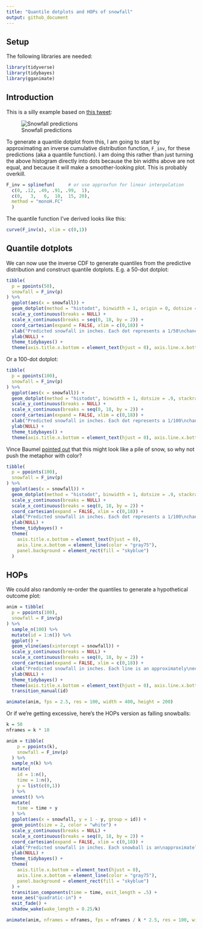 ```yaml
---
title: "Quantile dotplots and HOPs of snowfall"
output: github_document
---
```


## Setup

The following libraries are needed:

```r
library(tidyverse)
library(tidybayes)
library(gganimate)
```


## Introduction

This is a silly example based on [this tweet](https://twitter.com/quantum_relic/status/1095053598155784192):

![Snowfall predictions](snowfall.png)

To generate a quantile dotplot from this, I am going to start by approximating an inverse cumulative distribution function, `F_inv`, for these predictions (aka a quantile function). I am doing this rather than just turning the above histogram directly into dots because the bin widths above are not equal, and because it will make a smoother-looking plot. This is probably overkill.

```r
F_inv = splinefun(     # or use approxfun for linear interpolation
  c(0, .12, .49, .91, .99,  1),
  c(0,   3,   6,  10,  15, 20),
  method = "monoH.FC"
  )
```

The quantile function I've derived looks like this:

```r
curve(F_inv(x), xlim = c(0,1))
```

## Quantile dotplots

We can now use the inverse CDF to generate quantiles from the predictive distribution and construct quantile dotplots. E.g. a 50-dot dotplot:

```r
tibble(
  p = ppoints(50),
  snowfall = F_inv(p)
) %>%
  ggplot(aes(x = snowfall)) +
  geom_dotplot(method = "histodot", binwidth = 1, origin = 0, dotsize = .96, stackratio = 1.03) +
  scale_y_continuous(breaks = NULL) +
  scale_x_continuous(breaks = seq(0, 18, by = 2)) +
  coord_cartesian(expand = FALSE, xlim = c(0,18)) +
  xlab("Predicted snowfall in inches. Each dot represents a 1/50\nchance of that level of snowfall.") +
  ylab(NULL) +
  theme_tidybayes() +
  theme(axis.title.x.bottom = element_text(hjust = 0), axis.line.x.bottom = element_line(color = "gray75"))
```

Or a 100-dot dotplot:

```r
tibble(
  p = ppoints(100),
  snowfall = F_inv(p)
) %>%
  ggplot(aes(x = snowfall)) +
  geom_dotplot(method = "histodot", binwidth = 1, dotsize = .9, stackratio = 1.05, origin = 0) +
  scale_y_continuous(breaks = NULL) +
  scale_x_continuous(breaks = seq(0, 18, by = 2)) +
  coord_cartesian(expand = FALSE, xlim = c(0,18)) +
  xlab("Predicted snowfall in inches. Each dot represents a 1/100\nchance of that level of snowfall.") +
  ylab(NULL) +
  theme_tidybayes() +
  theme(axis.title.x.bottom = element_text(hjust = 0), axis.line.x.bottom = element_line(color = "gray75"))
```

Vince Baumel [pointed out](https://twitter.com/quantum_relic/status/1095132365800853504) that this might look like a pile of snow, so why not push the metaphor with color?

```r
tibble(
  p = ppoints(100),
  snowfall = F_inv(p)
) %>%
  ggplot(aes(x = snowfall)) +
  geom_dotplot(method = "histodot", binwidth = 1, dotsize = .9, stackratio = 1.05, origin = 0, fill = "white", color = NA) +
  scale_y_continuous(breaks = NULL) +
  scale_x_continuous(breaks = seq(0, 18, by = 2)) +
  coord_cartesian(expand = FALSE, xlim = c(0,18)) +
  xlab("Predicted snowfall in inches. Each dot represents a 1/100\nchance of that level of snowfall.") +
  ylab(NULL) +
  theme_tidybayes() +
  theme(
    axis.title.x.bottom = element_text(hjust = 0), 
    axis.line.x.bottom = element_line(color = "gray75"),
    panel.background = element_rect(fill = "skyblue")
  )
```

## HOPs

We could also randomly re-order the quantiles to generate a hypothetical outcome plot:

```r
anim = tibble(
  p = ppoints(100),
  snowfall = F_inv(p)
) %>%
  sample_n(100) %>%
  mutate(id = 1:n()) %>%
  ggplot() +
  geom_vline(aes(xintercept = snowfall)) +
  scale_y_continuous(breaks = NULL) +
  scale_x_continuous(breaks = seq(0, 18, by = 2)) +
  coord_cartesian(expand = FALSE, xlim = c(0,18)) +
  xlab("Predicted snowfall in inches. Each line is an approximately\nequally likely predicted outcome.") +
  ylab(NULL) +
  theme_tidybayes() +
  theme(axis.title.x.bottom = element_text(hjust = 0), axis.line.x.bottom = element_line(color = "gray75")) +
  transition_manual(id)

animate(anim, fps = 2.5, res = 100, width = 400, height = 200)
```

Or if we're getting excessive, here's the HOPs version as falling snowballs:

```r
k = 50
nframes = k * 10

anim = tibble(
    p = ppoints(k),
    snowfall = F_inv(p)
  ) %>%
  sample_n(k) %>%
  mutate(
    id = 1:n(),
    time = 1:n(),
    y = list(c(0,1))
  ) %>%
  unnest() %>%
  mutate(
    time = time + y
  ) %>%
  ggplot(aes(x = snowfall, y = 1 - y, group = id)) +
  geom_point(size = 2, color = "white") +
  scale_y_continuous(breaks = NULL) +
  scale_x_continuous(breaks = seq(0, 18, by = 2)) +
  coord_cartesian(expand = FALSE, xlim = c(0,18)) +
  xlab("Predicted snowfall in inches. Each snowball is an\napproximately equally likely predicted outcome.") +
  ylab(NULL) +
  theme_tidybayes() +
  theme(
    axis.title.x.bottom = element_text(hjust = 0), 
    axis.line.x.bottom = element_line(color = "gray75"),
    panel.background = element_rect(fill = "skyblue")
  ) +
  transition_components(time = time, exit_length = .5) +
  ease_aes("quadratic-in") +
  exit_fade() +
  shadow_wake(wake_length = 0.25/k)

animate(anim, nframes = nframes, fps = nframes / k * 2.5, res = 100, width = 400, height = 200)
```
